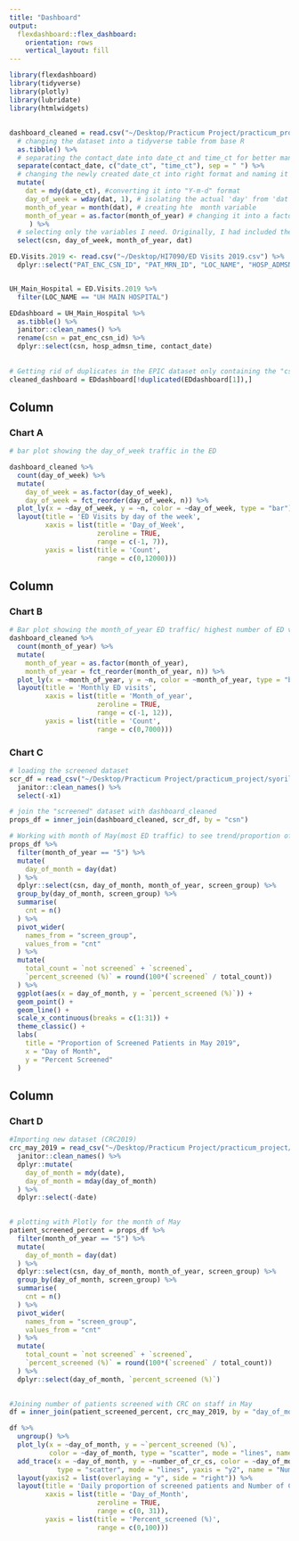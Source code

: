 ```yaml
---
title: "Dashboard"
output: 
  flexdashboard::flex_dashboard:
    orientation: rows
    vertical_layout: fill
---
```


```r
library(flexdashboard)
library(tidyverse)
library(plotly)
library(lubridate)
library(htmlwidgets)
```


## 
```r
dashboard_cleaned = read.csv("~/Desktop/Practicum Project/practicum_project/syorila.github.io/dashboard.csv") %>% 
  # changing the dataset into a tidyverse table from base R
  as.tibble() %>% 
  # separating the contact_date into date_ct and time_ct for better manipulation
  separate(contact_date, c("date_ct", "time_ct"), sep = " ") %>% 
  # changing the newly created date_ct into right format and naming it "dat"
  mutate(
    dat = mdy(date_ct), #converting it into "Y-m-d" format
    day_of_week = wday(dat, 1), # isolating the actual 'day' from 'dat' variable = 'day_of_week'
    month_of_year = month(dat), # creating hte  month variable
    month_of_year = as.factor(month_of_year) # changing it into a factor
     ) %>% 
  # selecting only the variables I need. Originally, I had included the "hosp_admsn_time" variable but removed it (not needed)
  select(csn, day_of_week, month_of_year, dat)
```


```r
ED.Visits.2019 <- read.csv("~/Desktop/HI7090/ED Visits 2019.csv") %>% 
  dplyr::select("PAT_ENC_CSN_ID", "PAT_MRN_ID", "LOC_NAME", "HOSP_ADMSN_TIME","CONTACT_DATE", "BIRTH_DATE", "AGE", "RACE", "ETHNIC_GROUP", "SEX","VISIT_FIN_CLASS", "ICD_LIST")


UH_Main_Hospital = ED.Visits.2019 %>% 
  filter(LOC_NAME == "UH MAIN HOSPITAL")

EDdashboard = UH_Main_Hospital %>% 
  as.tibble() %>% 
  janitor::clean_names() %>% 
  rename(csn = pat_enc_csn_id) %>% 
  dplyr::select(csn, hosp_admsn_time, contact_date)
  
  
# Getting rid of duplicates in the EPIC dataset only containing the "csn" variable
cleaned_dashboard = EDdashboard[!duplicated(EDdashboard[1]),]
```



Column {data-width=350}
-----------------------------------------------------------------------

### Chart A

```r
# bar plot showing the day_of_week traffic in the ED

dashboard_cleaned %>% 
  count(day_of_week) %>% 
  mutate(
    day_of_week = as.factor(day_of_week),
    day_of_week = fct_reorder(day_of_week, n)) %>% 
  plot_ly(x = ~day_of_week, y = ~n, color = ~day_of_week, type = "bar") %>% 
  layout(title = 'ED Visits by day of the week',
         xaxis = list(title = 'Day_of_Week',
                      zeroline = TRUE,
                      range = c(-1, 7)),
         yaxis = list(title = 'Count',
                      range = c(0,12000)))
```

Column {data-width=350}
-----------------------------------------------------------------------

### Chart B

```r
# Bar plot showing the month_of_year ED traffic/ highest number of ED visits
dashboard_cleaned %>% 
  count(month_of_year) %>% 
  mutate(
    month_of_year = as.factor(month_of_year),
    month_of_year = fct_reorder(month_of_year, n)) %>% 
  plot_ly(x = ~month_of_year, y = ~n, color = ~month_of_year, type = "bar") %>% 
  layout(title = 'Monthly ED visits',
         xaxis = list(title = 'Month_of_year',
                      zeroline = TRUE,
                      range = c(-1, 12)),
         yaxis = list(title = 'Count',
                      range = c(0,7000)))
```

### Chart C

```r
# loading the screened dataset
scr_df = read_csv("~/Desktop/Practicum Project/practicum_project/syorila.github.io/dash_screened.csv") %>% 
  janitor::clean_names() %>%
  select(-x1)

# join the "screened" dataset with dashboard_cleaned
props_df = inner_join(dashboard_cleaned, scr_df, by = "csn")

# Working with month of May(most ED traffic) to see trend/proportion of approached (using Basic ggplot)
props_df %>% 
  filter(month_of_year == "5") %>%
  mutate(
    day_of_month = day(dat)
  ) %>%
  dplyr::select(csn, day_of_month, month_of_year, screen_group) %>%
  group_by(day_of_month, screen_group) %>% 
  summarise(
    cnt = n()
  ) %>% 
  pivot_wider(
    names_from = "screen_group",
    values_from = "cnt"
  ) %>% 
  mutate(
    total_count = `not screened` + `screened`,
    `percent_screened (%)` = round(100*(`screened` / total_count))
  ) %>% 
  ggplot(aes(x = day_of_month, y = `percent_screened (%)`)) +
  geom_point() +
  geom_line() +
  scale_x_continuous(breaks = c(1:31)) +
  theme_classic() +
  labs(
    title = "Proportion of Screened Patients in May 2019",
    x = "Day of Month",
    y = "Percent Screened"
  )
```



Column {data-width=350}
-----------------------------------------------------------------------

### Chart D

```r
#Importing new dataset (CRC2019)
crc_may_2019 = read_csv("~/Desktop/Practicum Project/practicum_project/syorila.github.io/May 2019 CRCs .csv", skip = 2) %>% 
  janitor::clean_names() %>% 
  dplyr::mutate(
    day_of_month = mdy(date),
    day_of_month = mday(day_of_month)
  ) %>% 
  dplyr::select(-date)
  

# plotting with Plotly for the month of May
patient_screened_percent = props_df %>% 
  filter(month_of_year == "5") %>%
  mutate(
    day_of_month = day(dat)
  ) %>%
  dplyr::select(csn, day_of_month, month_of_year, screen_group) %>%
  group_by(day_of_month, screen_group) %>% 
  summarise(
    cnt = n()
  ) %>% 
  pivot_wider(
    names_from = "screen_group",
    values_from = "cnt"
  ) %>% 
  mutate(
    total_count = `not screened` + `screened`,
    `percent_screened (%)` = round(100*(`screened` / total_count))
  ) %>% 
  dplyr::select(day_of_month, `percent_screened (%)`)
  

#Joining number of patients screened with CRC on staff in May
df = inner_join(patient_screened_percent, crc_may_2019, by = "day_of_month")

df %>% 
  ungroup() %>% 
  plot_ly(x = ~day_of_month, y = ~`percent_screened (%)`, 
          color = ~day_of_month, type = "scatter", mode = "lines", name = "Number of Screened Pts") %>% 
  add_trace(x = ~day_of_month, y = ~number_of_cr_cs, color = ~day_of_month,
            type = "scatter", mode = "lines", yaxis = "y2", name = "Number of CRCs") %>% 
  layout(yaxis2 = list(overlaying = "y", side = "right")) %>% 
  layout(title = 'Daily proportion of screened patients and Number of CRCs on duty',
         xaxis = list(title = 'Day_of_Month',
                      zeroline = TRUE,
                      range = c(0, 31)),
         yaxis = list(title = 'Percent_screened (%)',
                      range = c(0,100)))
```





























